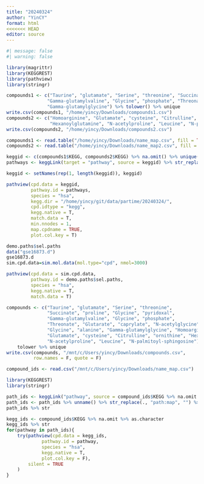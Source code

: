 ```yaml
---
title: "20240324"
author: "YinCY"
format: html
<<<<<<< HEAD
editor: source
---
```


```r
#| message: false
#| warning: false

library(magrittr)
library(KEGGREST)
library(pathview)
library(stringr)
```

```r
compounds1 <- c("Taurine", "glutamate", "Serine", "threonine", "Succinate", "proline", "Glycine", "pyridoxal", 
               "Gamma-glutamylvaline", "Glycine", "phosphate", "Threonate", "caprylate", "N-acetylglycine", "alanine", 
               "Gamma-glutamylglycine") %>% tolower() %>% unique
write.csv(compounds1, "/home/yincy/Downloads/compounds1.csv")
compounds2 <- c("Homoarginine", "Glutamate", "cysteine", "Citrulline", "ornithine", 
                "Hexanoylglutamine", "N-acetylproline", "Leucine", "N-palmitoyl-sphingosine") %>% tolower %>% unique
write.csv(compounds2, "/home/yincy/Downloads/compounds2.csv")

compounds1 <- read.table("/home/yincy/Downloads/name_map.csv", fill = TRUE, sep = ",", header = TRUE)
compounds2 <- read.table("/home/yincy/Downloads/name_map2.csv", fill = TRUE, sep = ",", header = TRUE)

keggid <- c(compounds1$KEGG, compounds2$KEGG) %>% na.omit() %>% unique()
pathways <- keggLink(target = "pathway", source = keggid) %>% str_replace(pattern = "path:map", replacement = "") %>% unique
```

```r
keggid <- setNames(rep(1, length(keggid)), keggid)

pathview(cpd.data = keggid, 
         pathway.id = pathways, 
         species = "hsa", 
         kegg.dir = "/home/yincy/git/data/partime/20240324/", 
         cpd.idtype = "kegg",
         kegg.native = T, 
         match.data = T, 
         min.nnodes = 1, 
         map.cpdname = TRUE, 
         plot.col.key = T)

demo.paths$sel.paths
data("gse16873.d")
gse16873.d
sim.cpd.data=sim.mol.data(mol.type="cpd", nmol=3000)

```


```r
pathview(cpd.data = sim.cpd.data, 
         pathway.id = demo.paths$sel.paths, 
         species = "hsa", 
         kegg.native = T, 
         match.data = T)
```


```r
compounds <- c("Taurine", "glutamate", "Serine", "threonine", 
               "Succinate", "proline", "Glycine", "pyridoxal", 
               "Gamma-glutamylvaline", "Glycine", "phosphate", 
               "Threonate", "Glutarate", "caprylate", "N-acetylglycine", 
               "Glycine", "alanine", "Gamma-glutamylglycine", "Homoarginine", 
               "Glutamate", "cysteine", "Citrulline", "ornithine", "Hexanoylglutamine",
               "N-acetylproline", "Leucine", "N-palmitoyl-sphingosine") %>% 
    tolower %>% unique
write.csv(compounds, "/mnt/c/Users/yincy/Downloads/compounds.csv", 
          row.names = F, quote = F)

compound_ids <- read.csv("/mnt/c/Users/yincy/Downloads/name_map.csv")
```

```r
library(KEGGREST)
library(stringr)

path_ids <- keggLink("pathway", source = compound_ids$KEGG %>% na.omit %>% as.character)
path_ids <- path_ids %>% unname() %>% str_replace(., "path:map", "") %>% unique
path_ids %>% str
```

```r
kegg_ids <- compound_ids$KEGG %>% na.omit %>% as.character
kegg_ids %>% str
for(pathway in path_ids){
    try(pathview(cpd.data = kegg_ids, 
             pathway.id = pathway, 
             species = "hsa", 
             kegg.native = T, 
             plot.col.key = F), 
        silent = TRUE
    )
}
```



